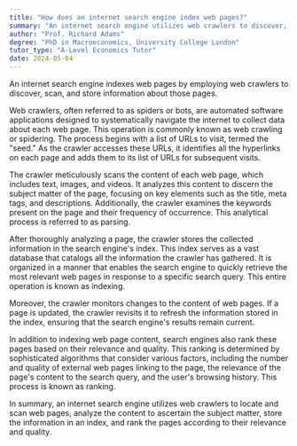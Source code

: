```yaml
---
title: "How does an internet search engine index web pages?"
summary: "An internet search engine utilizes web crawlers to discover, scan, and index information from web pages, enabling efficient retrieval of data during searches."
author: "Prof. Richard Adams"
degree: "PhD in Macroeconomics, University College London"
tutor_type: "A-Level Economics Tutor"
date: 2024-05-04
---
```


An internet search engine indexes web pages by employing web crawlers to discover, scan, and store information about those pages.

Web crawlers, often referred to as spiders or bots, are automated software applications designed to systematically navigate the internet to collect data about each web page. This operation is commonly known as web crawling or spidering. The process begins with a list of URLs to visit, termed the "seed." As the crawler accesses these URLs, it identifies all the hyperlinks on each page and adds them to its list of URLs for subsequent visits.

The crawler meticulously scans the content of each web page, which includes text, images, and videos. It analyzes this content to discern the subject matter of the page, focusing on key elements such as the title, meta tags, and descriptions. Additionally, the crawler examines the keywords present on the page and their frequency of occurrence. This analytical process is referred to as parsing.

After thoroughly analyzing a page, the crawler stores the collected information in the search engine's index. This index serves as a vast database that catalogs all the information the crawler has gathered. It is organized in a manner that enables the search engine to quickly retrieve the most relevant web pages in response to a specific search query. This entire operation is known as indexing.

Moreover, the crawler monitors changes to the content of web pages. If a page is updated, the crawler revisits it to refresh the information stored in the index, ensuring that the search engine's results remain current.

In addition to indexing web page content, search engines also rank these pages based on their relevance and quality. This ranking is determined by sophisticated algorithms that consider various factors, including the number and quality of external web pages linking to the page, the relevance of the page's content to the search query, and the user's browsing history. This process is known as ranking.

In summary, an internet search engine utilizes web crawlers to locate and scan web pages, analyze the content to ascertain the subject matter, store the information in an index, and rank the pages according to their relevance and quality.
    